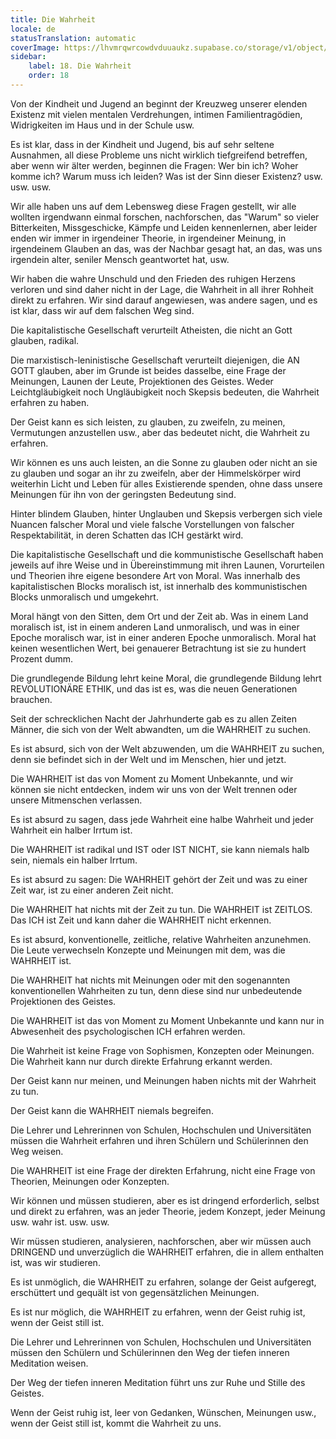 ```yaml
---
title: Die Wahrheit
locale: de
statusTranslation: automatic
coverImage: https://lhvmrqwrcowdvduuaukz.supabase.co/storage/v1/object/public/strapi-uploads/small_cover-educacion-fundamental.webp-2d51a7828a2b1309555be27f7e2a61a0.webp
sidebar:
    label: 18. Die Wahrheit
    order: 18
---
```

Von der Kindheit und Jugend an beginnt der Kreuzweg unserer elenden Existenz mit vielen mentalen Verdrehungen, intimen Familientragödien, Widrigkeiten im Haus und in der Schule usw.

Es ist klar, dass in der Kindheit und Jugend, bis auf sehr seltene Ausnahmen, all diese Probleme uns nicht wirklich tiefgreifend betreffen, aber wenn wir älter werden, beginnen die Fragen: Wer bin ich? Woher komme ich? Warum muss ich leiden? Was ist der Sinn dieser Existenz? usw. usw. usw.

Wir alle haben uns auf dem Lebensweg diese Fragen gestellt, wir alle wollten irgendwann einmal forschen, nachforschen, das "Warum" so vieler Bitterkeiten, Missgeschicke, Kämpfe und Leiden kennenlernen, aber leider enden wir immer in irgendeiner Theorie, in irgendeiner Meinung, in irgendeinem Glauben an das, was der Nachbar gesagt hat, an das, was uns irgendein alter, seniler Mensch geantwortet hat, usw.

Wir haben die wahre Unschuld und den Frieden des ruhigen Herzens verloren und sind daher nicht in der Lage, die Wahrheit in all ihrer Rohheit direkt zu erfahren. Wir sind darauf angewiesen, was andere sagen, und es ist klar, dass wir auf dem falschen Weg sind.

Die kapitalistische Gesellschaft verurteilt Atheisten, die nicht an Gott glauben, radikal.

Die marxistisch-leninistische Gesellschaft verurteilt diejenigen, die AN GOTT glauben, aber im Grunde ist beides dasselbe, eine Frage der Meinungen, Launen der Leute, Projektionen des Geistes. Weder Leichtgläubigkeit noch Ungläubigkeit noch Skepsis bedeuten, die Wahrheit erfahren zu haben.

Der Geist kann es sich leisten, zu glauben, zu zweifeln, zu meinen, Vermutungen anzustellen usw., aber das bedeutet nicht, die Wahrheit zu erfahren.

Wir können es uns auch leisten, an die Sonne zu glauben oder nicht an sie zu glauben und sogar an ihr zu zweifeln, aber der Himmelskörper wird weiterhin Licht und Leben für alles Existierende spenden, ohne dass unsere Meinungen für ihn von der geringsten Bedeutung sind.

Hinter blindem Glauben, hinter Unglauben und Skepsis verbergen sich viele Nuancen falscher Moral und viele falsche Vorstellungen von falscher Respektabilität, in deren Schatten das ICH gestärkt wird.

Die kapitalistische Gesellschaft und die kommunistische Gesellschaft haben jeweils auf ihre Weise und in Übereinstimmung mit ihren Launen, Vorurteilen und Theorien ihre eigene besondere Art von Moral. Was innerhalb des kapitalistischen Blocks moralisch ist, ist innerhalb des kommunistischen Blocks unmoralisch und umgekehrt.

Moral hängt von den Sitten, dem Ort und der Zeit ab. Was in einem Land moralisch ist, ist in einem anderen Land unmoralisch, und was in einer Epoche moralisch war, ist in einer anderen Epoche unmoralisch. Moral hat keinen wesentlichen Wert, bei genauerer Betrachtung ist sie zu hundert Prozent dumm.

Die grundlegende Bildung lehrt keine Moral, die grundlegende Bildung lehrt REVOLUTIONÄRE ETHIK, und das ist es, was die neuen Generationen brauchen.

Seit der schrecklichen Nacht der Jahrhunderte gab es zu allen Zeiten Männer, die sich von der Welt abwandten, um die WAHRHEIT zu suchen.

Es ist absurd, sich von der Welt abzuwenden, um die WAHRHEIT zu suchen, denn sie befindet sich in der Welt und im Menschen, hier und jetzt.

Die WAHRHEIT ist das von Moment zu Moment Unbekannte, und wir können sie nicht entdecken, indem wir uns von der Welt trennen oder unsere Mitmenschen verlassen.

Es ist absurd zu sagen, dass jede Wahrheit eine halbe Wahrheit und jeder Wahrheit ein halber Irrtum ist.

Die WAHRHEIT ist radikal und IST oder IST NICHT, sie kann niemals halb sein, niemals ein halber Irrtum.

Es ist absurd zu sagen: Die WAHRHEIT gehört der Zeit und was zu einer Zeit war, ist zu einer anderen Zeit nicht.

Die WAHRHEIT hat nichts mit der Zeit zu tun. Die WAHRHEIT ist ZEITLOS. Das ICH ist Zeit und kann daher die WAHRHEIT nicht erkennen.

Es ist absurd, konventionelle, zeitliche, relative Wahrheiten anzunehmen. Die Leute verwechseln Konzepte und Meinungen mit dem, was die WAHRHEIT ist.

Die WAHRHEIT hat nichts mit Meinungen oder mit den sogenannten konventionellen Wahrheiten zu tun, denn diese sind nur unbedeutende Projektionen des Geistes.

Die WAHRHEIT ist das von Moment zu Moment Unbekannte und kann nur in Abwesenheit des psychologischen ICH erfahren werden.

Die Wahrheit ist keine Frage von Sophismen, Konzepten oder Meinungen. Die Wahrheit kann nur durch direkte Erfahrung erkannt werden.

Der Geist kann nur meinen, und Meinungen haben nichts mit der Wahrheit zu tun.

Der Geist kann die WAHRHEIT niemals begreifen.

Die Lehrer und Lehrerinnen von Schulen, Hochschulen und Universitäten müssen die Wahrheit erfahren und ihren Schülern und Schülerinnen den Weg weisen.

Die WAHRHEIT ist eine Frage der direkten Erfahrung, nicht eine Frage von Theorien, Meinungen oder Konzepten.

Wir können und müssen studieren, aber es ist dringend erforderlich, selbst und direkt zu erfahren, was an jeder Theorie, jedem Konzept, jeder Meinung usw. wahr ist. usw. usw.

Wir müssen studieren, analysieren, nachforschen, aber wir müssen auch DRINGEND und unverzüglich die WAHRHEIT erfahren, die in allem enthalten ist, was wir studieren.

Es ist unmöglich, die WAHRHEIT zu erfahren, solange der Geist aufgeregt, erschüttert und gequält ist von gegensätzlichen Meinungen.

Es ist nur möglich, die WAHRHEIT zu erfahren, wenn der Geist ruhig ist, wenn der Geist still ist.

Die Lehrer und Lehrerinnen von Schulen, Hochschulen und Universitäten müssen den Schülern und Schülerinnen den Weg der tiefen inneren Meditation weisen.

Der Weg der tiefen inneren Meditation führt uns zur Ruhe und Stille des Geistes.

Wenn der Geist ruhig ist, leer von Gedanken, Wünschen, Meinungen usw., wenn der Geist still ist, kommt die Wahrheit zu uns.

